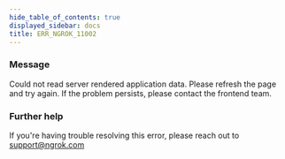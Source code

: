 ```yaml
---
hide_table_of_contents: true
displayed_sidebar: docs
title: ERR_NGROK_11002
---
```


### Message

Could not read server rendered application data. Please refresh the page and try again. If the problem persists, please contact the frontend team.

<ErrorDetails />

### Further help

If you're having trouble resolving this error, please reach out to [support@ngrok.com](mailto:support@ngrok.com?subject=Help%20with%20ERR_NGROK_11002)
